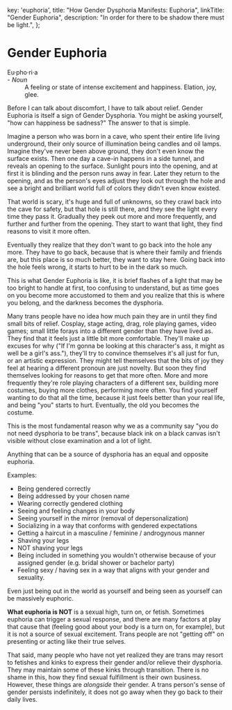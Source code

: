 
  key: 'euphoria',
  title: "How Gender Dysphoria Manifests: Euphoria",
  linkTitle: "Gender Euphoria",
  description: "In order for there to be shadow there must be light.",
};

<Disclaimer />

# Gender Euphoria

<Gutter>
  <Quote>
    <dt>Eu·pho·ri·a</dt> - <em>Noun</em><br />
    <dd>A feeling or state of intense excitement and happiness. Elation, joy, glee.</dd>
  </Quote>
</Gutter>

Before I can talk about discomfort, I have to talk about relief. Gender Euphoria is itself a sign of Gender Dysphoria. You might be asking yourself, "how can happiness be sadness?" The answer to that is simple.

Imagine a person who was born in a cave, who spent their entire life living underground, their only source of illumination being candles and oil lamps. Imagine they've never been above ground, they don't even know the surface exists. Then one day a cave-in happens in a side tunnel, and reveals an opening to the surface. Sunlight pours into the opening, and at first it is blinding and the person runs away in fear. Later they return to the opening, and as the person's eyes adjust they look out through the hole and see a bright and brilliant world full of colors they didn't even know existed.

That world is scary, it's huge and full of unknowns, so they crawl back into the cave for safety, but that hole is still there, and they see the light every time they pass it. Gradually they peek out more and more frequently, and further and further from the opening. They start to want that light, they find reasons to visit it more often.

Eventually they realize that they don't want to go back into the hole any more. They have to go back, because that is where their family and friends are, but this place is so much better, they want to stay here. Going back into the hole feels wrong, it starts to hurt to be in the dark so much.

This is what Gender Euphoria is like, it is brief flashes of a light that may be too bright to handle at first, too confusing to understand, but as time goes on you become more accustomed to them and you realize that this is where you belong, and the darkness becomes the dysphoria.

<Tweet id="1215716433210105856" no-reply />

Many trans people have no idea how much pain they are in until they find small bits of relief. Cosplay, stage acting, drag, role playing games, video games; small little forays into a different gender than they have lived as. They find that it feels just a little bit more comfortable. They'll make up excuses for why ("If I'm gonna be looking at this character's ass, it might as well be a girl's ass."), they'll try to convince themselves it's all just for fun, or an artistic expression. They might tell themselves that the bits of joy they feel at hearing a different pronoun are just novelty. But soon they find themselves looking for reasons to get that more often. More and more frequently they're role playing characters of a different sex, building more costumes, buying more clothes, performing more often. You find yourself wanting to do that all the time, because it just feels better than your real life, and being "you" starts to hurt. Eventually, the old you becomes the costume.

This is the most fundamental reason why we as a community say "you do not need dysphoria to be trans", because black ink on a black canvas isn't visible without close examination and a lot of light.

Anything that can be a source of dysphoria has an equal and opposite euphoria.

<Tweet>
  <Tweet id="1228141518386585607" no-reply />
  <Tweet id="1228165207316287489" no-reply />
  <Tweet id="1228165767264256003" no-reply />
</Tweet>

Examples:

- Being gendered correctly
- Being addressed by your chosen name
- Wearing correctly gendered clothing
- Seeing and feeling changes in your body
- Seeing yourself in the mirror (removal of depersonalization)
- Socializing in a way that conforms with gendered expectations
- Getting a haircut in a masculine / feminine / androgynous manner
- Shaving your legs
- NOT shaving your legs
- Being included in something you wouldn't otherwise because of your assigned gender (e.g. bridal shower or bachelor party)
- Feeling sexy / having sex in a way that aligns with your gender and sexuality.

Even just being out in the world as yourself and being seen as yourself can be massively euphoric.

**What euphoria is NOT** is a sexual high, turn on, or fetish. Sometimes euphoria can trigger a sexual response, and there are many factors at play that cause that (feeling good about your body is a turn on, for example), but it is not a source of sexual excitement. Trans people are not "getting off" on presenting or acting like their true selves.

That said, many people who have not yet realized they are trans may resort to fetishes and kinks to express their gender and/or relieve their dysphoria. They may maintain some of these kinks through transition. There is no shame in this, how they find sexual fulfillment is their own business. However, these things are *alongside* their gender. A trans person's sense of gender persists indefinitely, it does not go away when they go back to their daily lives.

